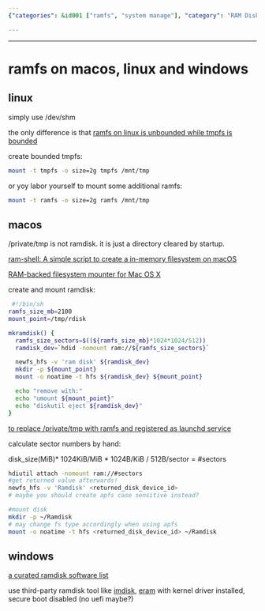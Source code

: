 ```yaml
---
{"categories": &id001 ["ramfs", "system manage"], "category": "RAM Disk", "date": "2023-12-22 23:52:59", "description": "This article offers step-by-step instructions on how to create and mount a RAM disk on different operating systems such as Linux, macOS, and Windows. It covers various methods including the use of imdisk and eram tools.", "tags": *id001, "title": "ramfs on macos, linux and windows"}

---
```


------

# ramfs on macos, linux and windows

## linux

simply use /dev/shm

the only difference is that [ramfs on linux is unbounded while tmpfs is bounded](https://linuxhint.com/create-ramdisk-linux/)

create bounded tmpfs:
```bash
mount -t tmpfs -o size=2g tmpfs /mnt/tmp
```

or yoy labor yourself to mount some additional ramfs:

```bash
mount -t ramfs -o size=2g ramfs /mnt/tmp
```

## macos

/private/tmp is not ramdisk. it is just a directory cleared by startup.

[ram-shell: A simple script to create a in-memory filesystem on macOS](https://github.com/KizzyCode/ramfs-shell)

[RAM-backed filesystem mounter for Mac OS X](https://github.com/srcshelton/ramfs#:~:text=A%20memory-backed%20filesystem%20mounter%20for%20Mac%20OS%20X,not%20survive%20a%20reboot%20or%20even%20being%20unmounted.)

create and mount ramdisk:
```bash
 #!/bin/sh
ramfs_size_mb=2100
mount_point=/tmp/rdisk

mkramdisk() {
  ramfs_size_sectors=$((${ramfs_size_mb}*1024*1024/512))
  ramdisk_dev=`hdid -nomount ram://${ramfs_size_sectors}`

  newfs_hfs -v 'ram disk' ${ramdisk_dev}
  mkdir -p ${mount_point}
  mount -o noatime -t hfs ${ramdisk_dev} ${mount_point}

  echo "remove with:"
  echo "umount ${mount_point}"
  echo "diskutil eject ${ramdisk_dev}"
}
```

[to replace /private/tmp with ramfs and registered as launchd service](https://www.cnblogs.com/emitial/p/ramfs-on-mac.html)

calculate sector numbers by hand:

disk_size(MiB)* 1024KiB/MiB * 1024B/KiB / 512B/sector = #sectors

```bash
hdiutil attach -nomount ram://#sectors
#get returned value afterwards!
newfs_hfs -v 'Ramdisk' <returned_disk_device_id>
# maybe you should create apfs case sensitive instead?

#mount disk
mkdir -p ~/Ramdisk
# may change fs type accordingly when using apfs
mount -o noatime -t hfs <returned_disk_device_id> ~/Ramdisk
```

## windows

[a curated ramdisk software list](https://www.geckoandfly.com/21507/ramdisk-virtual-disk-memory/#:~:text=RAMDisk%20is%20a%20program%20that%20takes%20a%20portion,default%20‘ReadyBoost’%20found%20in%20Microsoft%20Windows%20operating%20system.)

use third-party ramdisk tool like [imdisk](https://sourceforge.net/projects/imdisk-toolkit/), [eram](https://github.com/Zero3K/ERAM) with kernel driver installed, secure boot disabled (no uefi maybe?)

